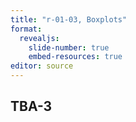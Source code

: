 ```yaml
---
title: "r-01-03, Boxplots"
format: 
  revealjs:
    slide-number: true
    embed-resources: true
editor: source
---
```


## TBA-3

:::notes

:::
